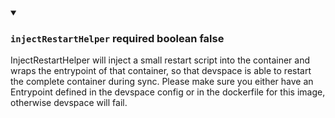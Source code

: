 
<details className="config-field" data-expandable="false" open>
<summary>

### `injectRestartHelper` <span class="config-field-required" data-required="false">required</span> <span class="config-field-type">boolean</span> <span class="config-field-default">false</span> <span class="config-field-enum"></span>

InjectRestartHelper will inject a small restart script into the container and wraps the entrypoint of that
container, so that devspace is able to restart the complete container during sync.
Please make sure you either have an Entrypoint defined in the devspace config or in the
dockerfile for this image, otherwise devspace will fail.

</summary>



</details>
